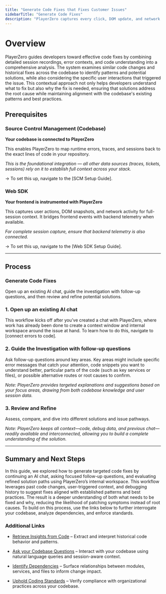 ```yaml
---
title: "Generate Code Fixes that Fixes Customer Issues"
sidebarTitle: "Generate Code Fixes"
description: "PlayerZero captures every click, DOM update, and network request in real-time, so teams can discover, analyze, and fix defects faster."
---
```


# Overview
PlayerZero guides developers toward effective code fixes by combining detailed session recordings, error contexts, and code understanding into a comprehensive analysis. The system examines similar code changes and historical fixes across the codebase to identify patterns and potential solutions, while also considering the specific user interactions that triggered the issue. This contextual approach not only helps developers understand what to fix but also why the fix is needed, ensuring that solutions address the root cause while maintaining alignment with the codebase's existing patterns and best practices.

## **Prerequisites**

### Source Control Management (Codebase)

**Your codebase is connected to PlayerZero**

This enables PlayerZero to map runtime errors, traces, and sessions back to the exact lines of code in your repository.

*This is the foundational integration — all other data sources (traces, tickets, sessions) rely on it to establish full context across your stack.*

→ To set this up, navigate to the [SCM Setup Guide].

### Web SDK

**Your frontend is instrumented with PlayerZero**

This captures user actions, DOM snapshots, and network activity for full-session context. It bridges frontend events with backend telemetry when available.

*For complete session capture, ensure that backend telemetry is also connected.*

→ To set this up, navigate to the [Web SDK Setup Guide].

---

## **Process**

### Generate Code Fixes

Open up an existing AI chat, guide the investigation with follow-up questions, and then review and refine potential solutions.

### 1. **Open up an existing AI chat**

This workflow kicks off after you’ve created a chat with PlayerZero, where work has already been done to create a context window and internal workspace around the issue at hand. To learn how to do this, navigate to [connect errors to code].

### 2. **Guide the Investigation with follow-up questions**

Ask follow-up questions around key areas. Key areas might include specific error messages that catch your attention, code snippets you want to understand better, particular parts of the code (such as key services or files), or possible alternative routes or root causes to confirm.

*Note: PlayerZero provides targeted explanations and suggestions based on your focus areas, drawing from both codebase knowledge and user session data.*

### 3. **Review and Refine**

Assess, compare, and dive into different solutions and issue pathways.

*Note: PlayerZero keeps all context—code, debug data, and previous chat—readily available and interconnected, allowing you to build a complete understanding of the solution.*

---

## **Summary and Next Steps**

In this guide, we explored how to generate targeted code fixes by continuing an AI chat, asking focused follow-up questions, and evaluating refined solution paths using PlayerZero’s internal workspace. This workflow leverages past code changes, user-triggered context, and debugging history to suggest fixes aligned with established patterns and best practices. The result is a deeper understanding of both what needs to be fixed and why, reducing the likelihood of patching symptoms instead of root causes. To build on this process, use the links below to further interrogate your codebase, analyze dependencies, and enforce standards.

### Additional Links

- [Retrieve Insights from Code](https://your-link-here.com/retrieve-insights) – Extract and interpret historical code behavior and patterns.

- [Ask your Codebase Questions](https://your-link-here.com/ask-questions) – Interact with your codebase using natural language queries and session-aware context.

- [Identify Dependencies](https://your-link-here.com/identify-dependencies) – Surface relationships between modules, services, and files to inform change impact.

- [Uphold Coding Standards](https://your-link-here.com/coding-standards) – Verify compliance with organizational practices across your codebase.

